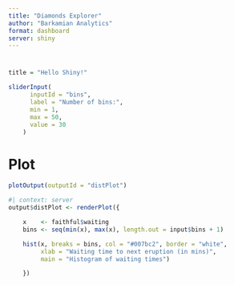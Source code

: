 ```yaml
---
title: "Diamonds Explorer"
author: "Barkamian Analytics"
format: dashboard
server: shiny
---
```


# {.sidebar}
```r
title = "Hello Shiny!"

sliderInput(
      inputId = "bins",
      label = "Number of bins:",
      min = 1,
      max = 50,
      value = 30
    )
```

# Plot

```r
plotOutput(outputId = "distPlot")
```

```r
#| context: server
output$distPlot <- renderPlot({

    x    <- faithful$waiting
    bins <- seq(min(x), max(x), length.out = input$bins + 1)

    hist(x, breaks = bins, col = "#007bc2", border = "white",
         xlab = "Waiting time to next eruption (in mins)",
         main = "Histogram of waiting times")

    })
```

